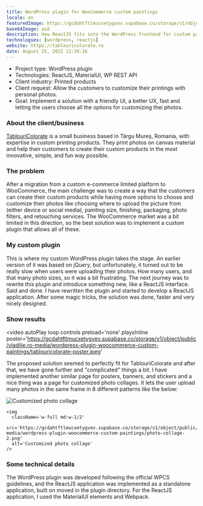 ```yaml
---
title: WordPress plugin for WooCommerce custom paintings
locale: en
featuredImage: https://gcdahtftlmucxetygvev.supabase.co/storage/v1/object/public/vladilie.ro-media/wordpress-plugin-woocommerce-custom-paintings/tablouricolorate-poster.jpeg
base64Image: asd
description: How ReactJS fits into the WordPress frontend for custom painting products in WooCommerce.
technologies: [wordpress, reactjs]
website: https://tablouricolorate.ro
date: August 25, 2022 12:30:16
---
```


- Project type: WordPress plugin
- Technologies: ReactJS, MaterialUI, WP REST API
- Client industry: Printed products
- Client request: Allow the customers to customize their printings with personal photos.
- Goal: Implement a solution with a friendly UI, a better UX, fast and letting the users choose all the options for customizing thei photos.

### About the client/business

[TablouriColorate](https://tablouricolorate.ro) is a small business based in Târgu Mureș, Romania, with expertise in custom printing products.
They print photos on canvas material and help their customers to create their custom products in the most innovative, simple, and fun way possible.

### The problem

After a migration from a custom e-commerce limited platform to WooCommerce, the main challenge was to create a way that the customers can create their custom products while having more options to choose and customize their photos like choosing where to upload the picture from (either device or social media), painting size, finishing, packaging, photo filters, and retouching services.
The WooCommerce market was a bit limited in this direction, so the best solution was to implement a custom plugin that allows all of these.

### My custom plugin

This is where my custom WordPress plugin takes the stage.
An earlier version of it was based on jQuery, but unfortunately, it turned out to be really slow when users were uploading their photos.
How many users, and that many photo sizes, so it was a bit frustrating.
The next journey was to rewrite this plugin and introduce something new, like a ReactJS interface.
Said and done.
I have rewritten the plugin and started to develop a ReactJS application.
After some magic tricks, the solution was done, faster and very nicely designed.

### Show results

<video
  autoPlay
  loop
  controls
  preload='none'
  playsInline
  poster='https://gcdahtftlmucxetygvev.supabase.co/storage/v1/object/public/vladilie.ro-media/wordpress-plugin-woocommerce-custom-paintings/tablouricolorate-poster.jpeg'
>
  <source
    src='https://gcdahtftlmucxetygvev.supabase.co/storage/v1/object/public/vladilie.ro-media/wordpress-plugin-woocommerce-custom-paintings/tablouricolorate-preview.mp4'
    type='video/mp4'
  />
</video>

The proposed solution seemed to perfectly fit for TablouriColorate and after that, we have gone further and "complicated" things a bit.
I have implemented another similar page for posters, banners, and stickers and a nice thing was a page for customized photo collages.
It lets the user upload many photos in the same frame in 8 different patterns like the below:

<div className='flex flex-col md:flex-row gap-2'>
    <img
      className='w-full md:w-1/2'
      src='https://gcdahtftlmucxetygvev.supabase.co/storage/v1/object/public/vladilie.ro-media/wordpress-plugin-woocommerce-custom-paintings/photo-collage.png'
      alt='Customized photo collage'
    />

    <img
      className='w-full md:w-1/2'
      src='https://gcdahtftlmucxetygvev.supabase.co/storage/v1/object/public/vladilie.ro-media/wordpress-plugin-woocommerce-custom-paintings/photo-collage-2.png'
      alt='Customized photo collage'
    />

</div>

### Some technical details

The WordPress plugin was developed following the official WPCS guidelines, and the ReactJS application was implemented as a standalone application, built on moved in the plugin directory.
For the ReactJS application, I used the MaterialUI elements and Webpack.
